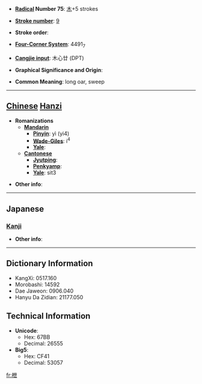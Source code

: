 * '''[[Wiktionary:Chinese radical index| Radical]] Number 75''': [[Wiktionary:Chinese radical index 木|木]]+5 strokes

* '''[[Wiktionary:Chinese total strokes index|Stroke number]]''': [[Wiktionary:Chinese total strokes index 9|9]]

* '''Stroke order''': 

* '''[[Wiktionary:Chinese four corner index|Four-Corner System]]''': 4491<sub>7</sub>

* '''[[Wiktionary:Chinese Cangjie index|Cangjie input]]''': 木心廿 (DPT)

* '''Graphical Significance and Origin''': 

* '''Common Meaning''': long oar, sweep

----

== [[Chinese]] [[Hanzi]] ==

* '''Romanizations'''
** '''[[Mandarin]]'''
*** '''[[Pinyin]]''': yì (yi4)
*** '''[[Wade-Giles]]''': i<sup>4</sup>
*** '''[[Yale]]''': 
** '''[[Cantonese]]'''
*** '''[[Jyutping]]''':
*** '''[[Penkyamp]]''': 
*** '''[[Yale]]''': sit3

* '''Other info''': 

----

==Japanese==
===[[Kanji]]===
{{kanji|on readings=[[えい]] (ei), [[せつ]] (setsu), [[せち]] (sechi)|kun readings=[[かい]] (kai)}}

* '''Other info''':  

----

== Dictionary Information ==

* KangXi: 0517.160
* Morobashi: 14592
* Dae Jaweon: 0906.040
* Hanyu Da Zidian: 21177.050

== Technical Information ==

* '''Unicode''':
** Hex: 67BB
** Decimal: 26555
* '''Big5''':
** Hex: CF41
** Decimal: 53057

[[fr:枻]]